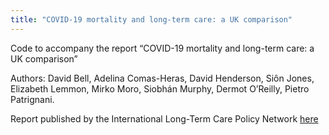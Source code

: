 ```yaml
---
title: "COVID-19 mortality and long-term care: a UK comparison"
---
```

    
Code to accompany the report "COVID-19 mortality and long-term care: a UK comparison"

Authors: David Bell, Adelina Comas-Heras, David Henderson, Siôn Jones, Elizabeth Lemmon, Mirko Moro, Siobhán Murphy, Dermot O'Reilly, Pietro Patrignani. 

Report published by the International Long-Term Care Policy Network [here](https://ltccovid.org/country-reports-on-covid-19-and-long-term-care/)

